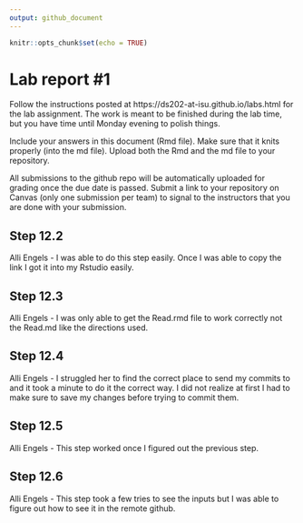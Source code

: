 ```yaml
---
output: github_document
---
```


<!-- README.md is generated from README.Rmd. Please edit the README.Rmd file -->


```r
knitr::opts_chunk$set(echo = TRUE)
```

# Lab report #1

Follow the instructions posted at https://ds202-at-isu.github.io/labs.html for the lab assignment. The work is meant to be finished during the lab time, but you have time until Monday evening to polish things.

Include your answers in this document (Rmd file). Make sure that it knits properly (into the md file). Upload both the Rmd and the md file to your repository.  

All submissions to the github repo will be automatically uploaded for grading once the due date is passed.
Submit a link to your repository on Canvas (only one submission per team) to signal to the instructors that you are done with your submission.

## Step 12.2

Alli Engels - I was able to do this step easily. Once I was able to copy the link I got it into my Rstudio easily. 

## Step 12.3

Alli Engels - I was only able to get the Read.rmd file to work correctly not the Read.md like the directions used. 

## Step 12.4

Alli Engels - I struggled her to find the correct place to send my commits to and it took a minute to do it the correct way. I did not realize at first I had to make sure to save my changes before trying to commit them. 

## Step 12.5

Alli Engels - This step worked once I figured out the previous step. 

## Step 12.6

Alli Engels - This step took a few tries to see the inputs but I was able to figure out how to see it in the remote github. 
